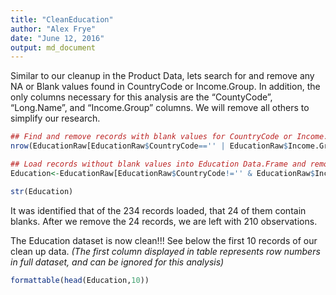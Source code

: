 ```yaml
---
title: "CleanEducation"
author: "Alex Frye"
date: "June 12, 2016"
output: md_document
---
```


Similar to our cleanup in the Product Data, lets search for and remove any NA or Blank values found in CountryCode or Income.Group. In addition, the only columns necessary for this analysis are the "CountyCode", "Long.Name", and "Income.Group" columns. We will remove all others to simplify our research.

```R
## Find and remove records with blank values for CountryCode or Income.Group
nrow(EducationRaw[EducationRaw$CountryCode=='' | EducationRaw$Income.Group=='',])

## Load records without blank values into Education Data.Frame and remove unnecessary columns for this analysis
Education<-EducationRaw[EducationRaw$CountryCode!='' & EducationRaw$Income.Group!='',c("CountryCode", "Long.Name", "Income.Group")]

str(Education)
```

It was identified that of the 234 records loaded, that 24 of them contain blanks. After we remove the 24 records, we are left with 210 observations.

The Education dataset is now clean!!! See below the first 10 records of our clean up data.
*(The first column displayed in table represents row numbers in full dataset, and can be ignored for this analysis)*

```r
formattable(head(Education,10))
```